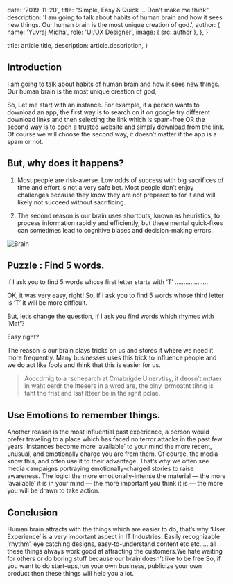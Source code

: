 
  date: '2019-11-20',
  title: "Simple, Easy & Quick ... Don't make me think",
  description:
    'I am going to talk about habits of human brain and how it sees new things. Our human brain is the most unique creation of god.',
  author: {
    name: 'Yuvraj Midha',
    role: 'UI/UX Designer',
    image: { src: author },
  },
}

  title: article.title,
  description: article.description,
}

## Introduction

I am going to talk about habits of human brain and how it sees new things. Our human brain is the most unique creation of god,

So, Let me start with an instance. For example, if a person wants to download an app, the first way is to search on it on google try different download links and then selecting the link which is spam-free OR the second way is to open a trusted website and simply download from the link. Of course we will choose the second way, it doesn’t matter if the app is a spam or not.

## But, why does it happens?

1. Most people are risk-averse. Low odds of success with big sacrifices of time and effort is not a very safe bet. Most people don’t enjoy challenges because they know they are not prepared to for it and will likely not succeed without sacrificing.

2. The second reason is our brain uses shortcuts, known as heuristics, to process information rapidly and efficiently, but these mental quick-fixes can sometimes lead to cognitive biases and decision-making errors.

![Brain](./brain.jpg)

## Puzzle : Find 5 words.

if I ask you to find 5 words whose first letter starts with ‘T’ ……………….

OK, it was very easy, right! So, if I ask you to find 5 words whose third letter is ‘T’ it will be more difficult.

But, let’s change the question, if I ask you find words which rhymes with ‘Mat’?

Easy right?

The reason is our brain plays tricks on us and stores it where we need it more frequently. Many businesses uses this trick to influence people and we do act like fools and think that this is easier for us.


> Aoccdrnig to a rscheearch at Cmabrigde Uinervtisy, it deosn’t mttaer in waht oerdr the ltteeers in a wrod are, the olny iprmoatnt tihng is taht the frist and lsat ltteer be in the rghit pclae.


## Use Emotions to remember things.

Another reason is the most influential past experience, a person would prefer traveling to a place which has faced no terror attacks in the past few years. Instances become more ‘available’ to your mind the more recent, unusual, and emotionally charge you are from them. Of course, the media know this, and often use it to their advantage. That’s why we often see media campaigns portraying emotionally-charged stories to raise awareness. The logic: the more emotionally-intense the material — the more ‘available’ it is in your mind — the more important you think it is — the more you will be drawn to take action.

## Conclusion

Human brain attracts with the things which are easier to do, that’s why ‘User Experience’ is a very important aspect in IT Industries. Easily recognizable ‘rhythm’, eye catching designs, easy-to-understand content etc etc……all these things always work good at attracting the customers.We hate waiting for others or do boring stuff because our brain doesn’t like to be free.So, if you want to do start-ups,run your own business, publicize your own product then these things will help you a lot.


